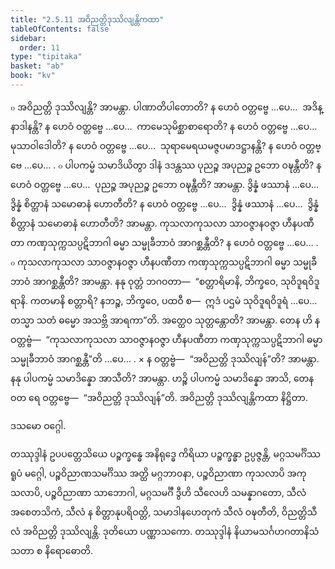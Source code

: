 ```yaml
---
title: "2.5.11 အဝိညတ္တိဒုဿိလျန္တိကထာ"
tableOfContents: false
sidebar:
  order: 11
type: "tipitaka"
basket: "ab"
book: "kv"
---
```



<DynamicBreadcrumb />

<Division number="603" book="kv" e="ch" v="32" p="322">

<Paragraph number="2002" book="kv">
๐ အဝိညတ္တိ ဒုဿိလျန္တိ? အာမန္တာ. ပါဏာတိပါတောတိ? န ဟေဝံ ဝတ္တဗ္ဗေ …ပေ…  အဒိန္နာဒါနန္တိ? န ဟေဝံ ဝတ္တဗ္ဗေ …ပေ…  ကာမေသုမိစ္ဆာစာရောတိ? န ဟေဝံ ဝတ္တဗ္ဗေ …ပေ…  မုသာဝါဒေါတိ? န ဟေဝံ ဝတ္တဗ္ဗေ …ပေ…  သုရာမေရယမဇ္ဇပမာဒဋ္ဌာနန္တိ? န ဟေဝံ ဝတ္တဗ္ဗေ …ပေ… .
</Paragraph>

<Paragraph number="2003" book="kv">
๐ ပါပကမ္မံ သမာဒိယိတွာ ဒါနံ ဒဒန္တဿ ပုညဉ္စ အပုညဉ္စ ဥဘော ဝဍ္ဎန္တီတိ? န ဟေဝံ ဝတ္တဗ္ဗေ …ပေ…  ပုညဉ္စ အပုညဉ္စ ဥဘော ဝဍ္ဎန္တီတိ? အာမန္တာ. ဒွိန္နံ ဖဿာနံ …ပေ…  ဒွိန္နံ စိတ္တာနံ သမောဓာနံ ဟောတီတိ? န ဟေဝံ ဝတ္တဗ္ဗေ …ပေ…  ဒွိန္နံ ဖဿာနံ …ပေ…  ဒွိန္နံ စိတ္တာနံ သမောဓာနံ ဟောတီတိ? အာမန္တာ. ကုသလာကုသလာ သာဝဇ္ဇာနဝဇ္ဇာ ဟီနပဏီတာ ကဏှသုက္ကသပ္ပဋိဘာဂါ ဓမ္မာ သမ္မုခီဘာဝံ အာဂစ္ဆန္တီတိ? န ဟေဝံ ဝတ္တဗ္ဗေ …ပေ… .
</Paragraph>

<Paragraph number="2004" book="kv">
๐ ကုသလာကုသလာ သာဝဇ္ဇာနဝဇ္ဇာ ဟီနပဏီတာ ကဏှသုက္ကသပ္ပဋိဘာဂါ ဓမ္မာ သမ္မုခီဘာဝံ အာဂစ္ဆန္တီတိ? အာမန္တာ. နနု ဝုတ္တံ ဘဂဝတာ—  “စတ္တာရိမာနိ, ဘိက္ခဝေ, သုဝိဒူရဝိဒူရာနိ. ကတမာနိ စတ္တာရိ? နဘဉ္စ, ဘိက္ခဝေ, ပထဝီ စ—  ဣဒံ ပဌမံ သုဝိဒူရဝိဒူရံ …ပေ…  တသ္မာ သတံ ဓမ္မော အသဗ္ဘိ အာရကာ”တိ. အတ္ထေဝ သုတ္တန္တောတိ? အာမန္တာ. တေန ဟိ န ဝတ္တဗ္ဗံ—  “ကုသလာကုသလာ သာဝဇ္ဇာနဝဇ္ဇာ ဟီနပဏီတာ ကဏှသုက္ကသပ္ပဋိဘာဂါ ဓမ္မာ သမ္မုခီဘာဝံ အာဂစ္ဆန္တီ”တိ …ပေ… .
</Paragraph>

</Division>
<Division number="604" book="kv" e="ch" v="32" p="322">

<Paragraph number="2005" book="kv">
× န ဝတ္တဗ္ဗံ—  “အဝိညတ္တိ ဒုဿိလျန်”တိ? အာမန္တာ. နနု ပါပကမ္မံ သမာဒိန္နော အာသီတိ? အာမန္တာ. ဟဉ္စိ ပါပကမ္မံ သမာဒိန္နော အာသိ, တေန ဝတ ရေ ဝတ္တဗ္ဗေ—  “အဝိညတ္တိ ဒုဿိလျန်”တိ.

</Paragraph>
</Division>

<Paragraph number="2006" type="center" book="kv">
အဝိညတ္တိ ဒုဿိလျန္တိကထာ နိဋ္ဌိတာ.

  
ဒသမော ဝဂ္ဂေါ.



</Paragraph>

<Paragraph number="2007" type="center" book="kv">
တဿုဒ္ဒါနံ


</Paragraph>

<Paragraph number="2008" book="kv">
ဥပပတ္တေသိယေ ပဉ္စက္ခန္ဓေ အနိရုဒ္ဓေ ကိရိယာ ပဉ္စက္ခန္ဓာ ဥပ္ပဇ္ဇန္တိ, မဂ္ဂသမင်္ဂိဿ ရူပံ မဂ္ဂေါ, ပဉ္စဝိညာဏသမင်္ဂိဿ အတ္ထိ မဂ္ဂဘာဝနာ, ပဉ္စဝိညာဏာ ကုသလာပိ အကုသလာပိ, ပဉ္စဝိညာဏာ သာဘောဂါ, မဂ္ဂသမင်္ဂီ ဒွီဟိ သီလေဟိ သမန္နာဂတော, သီလံ အစေတသိကံ, သီလံ န စိတ္တာနုပရိဝတ္တိ, သမာဒါနဟေတုကံ သီလံ ဝဍ္ဎတီတိ, ဝိညတ္တိသီလံ အဝိညတ္တိ ဒုဿိလျန္တိ.

</Paragraph>

<Paragraph number="2009" type="center" book="kv">
ဒုတိယော ပဏ္ဏာသကော.



</Paragraph>

<Paragraph number="2010" type="center" book="kv">
တဿုဒ္ဒါနံ


</Paragraph>

<Paragraph number="2011" type="center" book="kv">
နိယာမသင်္ဂဟဂတာနိသံသတာ စ နိရောဓောတိ.
</Paragraph>